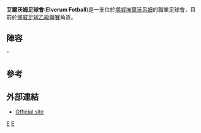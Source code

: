 {{Infobox football club
| clubname = 艾爾沃姆足球會
| image    = <!-- 檔案不存在 [[File:Elverum.PNG|logo]] -->
| fullname = Elverum Fotball
| nickname =
| founded  = {{start date and age|df=yes|1907}}
| ground   = Sentralidrettsplassen,<br/>[[Elverum|Elverum]]
| capacity = approx. 2,000
| chairman = Per-Gunnar Sveen
| manager  = Kevin Knappen
| league   = [[挪威足球乙級聯賽|挪威足球乙級聯賽]]
| season   = 2013
| position = [[挪威足球甲級聯賽|挪威足球甲級聯賽]], 16 (降級)
| pattern_la1=
| pattern_b1=
| pattern_ra1=
| leftarm1=FFFFFF
| body1=FFFFFF
| rightarm1=FFFFFF
| shorts1=000000
| socks1=FFFFFF
| pattern_la2=
| pattern_b2=
| pattern_ra2=
| leftarm2=
| body2=
| rightarm2=
| shorts2=
| socks2=
}}

'''艾爾沃姆足球會'''('''Elverum Fotball''')是一支位於[[挪威|挪威]][[埃爾沃呂姆|埃爾沃呂姆]]的職業足球會，目前於[[挪威足球乙級聯賽|挪威足球乙級聯賽]]角逐。

== 陣容 ==
''{{updated|2013年6月4日}}
{{Fs start}}
{{Fs player|no= 1 |nat= SWE | pos=GK | name= Fredrik Tervaniemi }}
{{Fs player|no= 2 |nat= NOR | pos=DF | name= Peder Nersveen }}
{{Fs player|no= 3 |nat= SWE | pos=DF | name= [[Petter_Lennartsson|Petter Lennartsson]] }}
{{Fs player|no= 4 |nat= NOR | pos=DF | name= Tom Vidar Martinsen }}
{{Fs player|no= 5 |nat= NOR | pos=DF | name= Stian Lund }}
{{Fs player|no= 6 |nat= NOR | pos=MF | name= Ola Erling Korbøl }}
{{Fs player|no= 7 |nat= NOR | pos=MF | name= Ellmahdi Bellhcen }}
{{Fs player|no= 8 |nat= NOR | pos=MF | name= Håkon Rønes }}
{{Fs player|no= 9 |nat= NOR | pos=FW | name= Imad Ouhadou }}
{{Fs player|no= 10 |nat= NOR | pos=MF | name= Dardan Rexhaj }}
{{Fs mid}}
{{Fs player|no= 11 |nat= NOR | pos=DF | name= Ulrik Gaare Balstad }}
{{Fs player|no= 13 |nat= NGA | pos=FW | name= Emeh Izuchukwu }}
{{Fs player|no= 14 |nat= NOR | pos=MF | name= Kristoffer Bugge Holtung }}
{{Fs player|no= 15 |nat= NOR | pos=FW | name= Sturla Hoberg }}
{{Fs player|no= 17 |nat= NOR | pos=MF | name= Siavash Mobasheri }}
{{Fs player|no= 18 |nat= NOR | pos=DF | name= Lars Christer Kleiven }}
{{Fs player|no= 19 |nat= NOR | pos=FW | name= Martin Brekke }}
{{Fs player|no= 20 |nat= NOR | pos=MF | name= Kristian Bråtebæk }}
{{Fs player|no= 22 |nat= NOR | pos=GK | name= Magnus Aas }}
{{Fs player|no= 30 |nat= NOR | pos=FW | name= Kent Håvard Eriksen }}
{{Fs end}}

==參考==
{{Reflist}}

==外部連結==
*[http://www.elverumfotball.no Official site] {{Wayback|url=http://www.elverumfotball.no/ |date=20180902091438 }}

[[Category:1907年建立的足球俱樂部|E]]
[[Category:挪威足球俱樂部|E]]